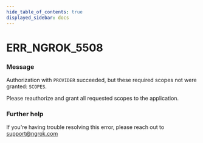 ```yaml
---
hide_table_of_contents: true
displayed_sidebar: docs
---
```



# ERR_NGROK_5508

### Message
Authorization with `PROVIDER` succeeded, but these required scopes not were granted: `SCOPES`.

Please reauthorize and grant all requested scopes to the application.

<ErrorDetails error='err_ngrok_5508' />


### Further help
If you're having trouble resolving this error, please reach out to [support@ngrok.com](mailto:support@ngrok.com?subject=Help%20with%20ERR_NGROK_5508)

